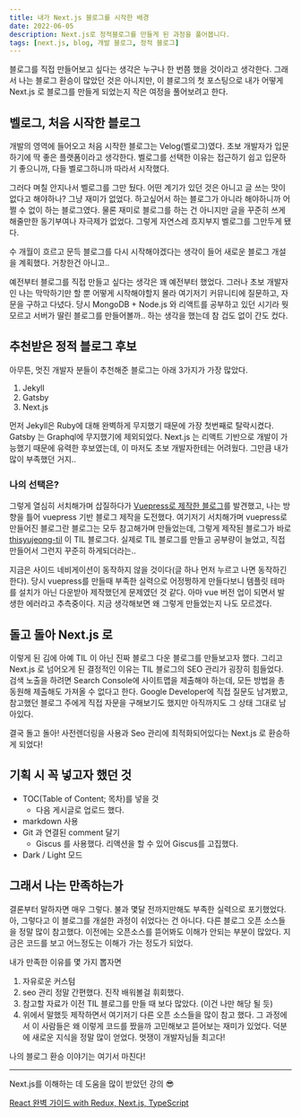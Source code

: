 ```yaml
---
title: 내가 Next.js 블로그를 시작한 배경
date: 2022-06-05
description: Next.js로 정적블로그를 만들게 된 과정을 풀어봅니다.
tags: [next.js, blog, 개발 블로그, 정적 블로그]
---
```


블로그를 직접 만들어보고 싶다는 생각은 누구나 한 번쯤 했을 것이라고 생각한다. 그래서 나는 블로그 환승이 많았던 것은 아니지만, 이 블로그의 첫 포스팅으로
내가 어떻게 Next.js 로 블로그를 만들게 되었는지 작은 여정을 풀어보려고 한다.

## 벨로그, 처음 시작한 블로그

개발의 영역에 들어오고 처음 시작한 블로그는 Velog(벨로그)였다. 초보 개발자가 입문하기에 딱 좋은 플랫폼이라고 생각한다.
벨로그를 선택한 이유는 접근하기 쉽고 입문하기 좋으니까, 다들 벨로그하니까 따라서 시작했다.

그러다 며칠 안지나서 벨로그를 그만 뒀다. 어떤 계기가 있던 것은 아니고 글 쓰는 맛이 없다고 해야하나? 그냥 재미가 없었다. 하고싶어서 하는 블로그가 아니라 해야하니까 어쩔 수 없이 하는 블로그였다. 물론 재미로 블로그를 하는 건 아니지만 글을 꾸준히 쓰게 해줄만한 동기부여나 자극제가 없었다. 그렇게 자연스레 흐지부지 벨로그를 그만두게 됐다.

수 개월이 흐르고 문득 블로그를 다시 시작해야겠다는 생각이 들어 새로운 블로그 개설을 계획했다. 거창한건 아니고..

예전부터 블로그를 직접 만들고 싶다는 생각은 꽤 예전부터 했었다. 그러나 초보 개발자인 나는 막막하기만 할 뿐 어떻게 시작해야할지 몰라 여기저기 커뮤니티에 질문하고, 자문을 구하고 다녔다.
당시 MongoDB + Node.js 와 리액트를 공부하고 있던 시기라 뭣 모르고 서버가 딸린 블로그를 만들어볼까.. 하는 생각을 했는데 참 겁도 없이 간도 컸다.

## 추천받은 정적 블로그 후보

아무튼, 멋진 개발자 분들이 추천해준 블로그는 아래 3가지가 가장 많았다.

1. Jekyll
2. Gatsby
3. Next.js

먼저 Jekyll은 Ruby에 대해 완벽하게 무지했기 때문에 가장 첫번째로 탈락시켰다.  
Gatsby 는 Graphql에 무지했기에 제외되었다. Next.js 는 리액트 기반으로 개발이 가능했기 때문에 유력한 후보였는데, 이 마저도 초보 개발자한테는 어려웠다. 그만큼 내가 많이 부족했던 거지..

### 나의 선택은?

그렇게 열심히 서치해가며 삽질하다가 [Vuepress로 제작한 블로그](https://kyounghwan01.github.io/blog/React/)를 발견했고, 나는 방향을 틀어 vuepress 기반 블로그 제작을 도전했다. 여기저기 서치해가며 vuepress로 만들어진 블로그란 블로그는 모두 참고해가며 만들었는데, 그렇게 제작된 블로그가 바로 [thisyujeong-til](https://thisyujeong.github.io/TIL/) 이 TIL 블로그다. 실제로 TIL 블로그를 만들고 공부량이 늘었고, 직접 만들어서 그런지 꾸준히 하게되더라는..

지금은 사이드 네비게이션이 동작하지 않을 것이다(글 하나 먼저 누르고 나면 동작하긴 한다). 당시 vuepress를 만들때 부족한 실력으로 어정쩡하게 만들다보니 템플릿 테마를 설치가 아닌 다운받아 제작했던게 문제였던 것 같다. 아마 vue 버전 업이 되면서 발생한 에러라고 추측중이다. 지금 생각해보면 왜 그렇게 만들었는지 나도 모르겠다.

## 돌고 돌아 Next.js 로

이렇게 된 김에 아예 TIL 이 아닌 진짜 블로그 다운 블로그를 만들보고자 했다. 그리고 Next.js 로 넘어오게 된 결정적인 이유는 TIL 블로그의 SEO 관리가 굉장히 힘들었다. 검색 노출을 하려면 Search Console에 사이트맵을 제출해야 하는데, 모든 방법을 총 동원해 제출해도 가져올 수 없다고 한다. Google Developer에 직접 질문도 남겨봤고, 참고했던 블로그 주에게 직접 자문을 구해보기도 했지만 아직까지도 그 상태 그대로 남아있다.

결국 돌고 돌아! 사전렌더링을 사용과 Seo 관리에 최적화되어있다는 Next.js 로 환승하게 되었다!

## 기획 시 꼭 넣고자 했던 것

- TOC(Table of Content; 목차)를 넣을 것
  - 다음 게시글로 업로드 했다.
- markdown 사용
- Git 과 연결된 comment 달기
  - Giscus 를 사용했다. 리액션을 할 수 있어 Giscus를 고집했다.
- Dark / Light 모드

## 그래서 나는 만족하는가

결론부터 말하자면 매우 그렇다. 불과 몇달 전까지만해도 부족한 실력으로 포기했었다. 아, 그렇다고 이 블로그를 개설한 과정이 쉬었다는 건 아니다. 다른 블로그 오픈 소스들을 정말 많이 참고했다. 이전에는 오픈소스를 뜯어봐도 이해가 안되는 부분이 많았다. 지금은 코드를 보고 어느정도는 이해가 가는 정도가 되었다.

내가 만족한 이유를 몇 가지 뽑자면

1. 자유로운 커스텀
2. seo 관리 정말 간편했다. 진작 배워볼걸 휘회했다.
3. 참고할 자료가 이전 TIL 블로그를 만들 때 보다 많았다. (이건 나만 해당 될 듯)
4. 위에서 말했듯 제작하면서 여기저기 다른 오픈 소스들을 많이 참고 했다. 그 과정에서 이 사람들은 왜 이렇게 코드를 짰을까 고민해보고 뜯어보는 재미가 있었다. 덕분에 새로운 지식을 정말 많이 얻었다. 멋쟁이 개발자님들 최고다!

나의 블로그 환승 이야기는 여기서 마친다!

---

Next.js를 이해하는 데 도움을 많이 받았던 강의 😎

[React 완벽 가이드 with Redux, Next.js, TypeScript](https://www.udemy.com/course/best-react/)
